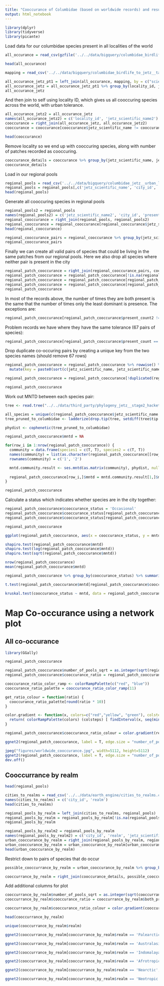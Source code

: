 ```yaml
---
title: "Cooccurance of Columbidae (based on worldwide records) and resulting urban tolerance"
output: html_notebook
---
```


```r
library(dplyr)
library(tidyverse)
library(picante)
```

Load data for our columbidae species present in all localities of the world
```r
all_occurance = read_csv(gzfile('../../data/bigquery/columbidae_birdlife__worldwide_ebird_records.csv.gz'))
```
```r
head(all_occurance)
```
```r
mapping = read_csv('../../data/bigquery/columbidae_birdlife_to_jetz__taxonomic_mapping.csv')
```

```r
all_occurance_jetz_pt1 = left_join(all_occurance, mapping, by = c("scientific_name" = "species_name"))
all_occurance_jetz = all_occurance_jetz_pt1 %>% group_by(locality_id, jetz_scientific_name) %>% summarise()
all_occurance_jetz
```

And then join to self using locality ID, which gives us all cooccuring species across the world, with urban tolerance.
```r
all_occurance_jetz2 = all_occurance_jetz
names(all_occurance_jetz2) = c('locality_id', 'jetz_scientific_name2')
cooccurance = right_join(all_occurance_jetz, all_occurance_jetz2)
cooccurance = cooccurance[cooccurance$jetz_scientific_name != cooccurance$jetz_scientific_name2,]
```

```r
head(cooccurance)
```

Remove locality so we end up with cooccuring species, along with number of patches recorded as cooccuring.
```r
cooccurance_details = cooccurance %>% group_by(jetz_scientific_name, jetz_scientific_name2) %>% summarise(recorded_patches = n())
cooccurance_details
```

Load in our regional pools
```r
regional_pools = read_csv('../../data/bigquery/columbidae_jetz__urban_locations.csv')
regional_pools = regional_pools[,c('jetz_scientific_name', 'city_id', 'present_in_city')]
head(regional_pools)
```

Generate all cooccuring species in regional pools
```r
regional_pools2 = regional_pools
names(regional_pools2) = c('jetz_scientific_name2', 'city_id', 'present_in_city2')
regional_cooccurance = right_join(regional_pools, regional_pools2)
regional_cooccurance = regional_cooccurance[regional_cooccurance$jetz_scientific_name != regional_cooccurance$jetz_scientific_name2,]
head(regional_cooccurance)
```

```r
regional_cooccurance_pairs = regional_cooccurance %>% group_by(jetz_scientific_name, jetz_scientific_name2) %>% summarise(number_of_pools = n(), present_count = sum(present_in_city), present_count2 = sum(present_in_city2), both_present = sum(present_in_city & present_in_city2))
regional_cooccurance_pairs
```

Finally we can create all valid pairs of species that could be living in the same patches from our regional pools.
Here we also drop all species where neither pair is present in the city
```r
regional_patch_cooccurance = right_join(regional_cooccurance_pairs, cooccurance_details)
regional_patch_cooccurance = regional_patch_cooccurance[!is.na(regional_patch_cooccurance$number_of_pools),]
regional_patch_cooccurance = regional_patch_cooccurance[regional_patch_cooccurance$present_count >= regional_patch_cooccurance$present_count2,]
regional_patch_cooccurance = regional_patch_cooccurance[regional_patch_cooccurance$present_count > 0,]
regional_patch_cooccurance
```


In most of the records above, the number of times they are both present is the same that the number of times only the least dominant is presence.
The exceptions are:
```r
regional_patch_cooccurance[regional_patch_cooccurance$present_count2 != regional_patch_cooccurance$both_present,]
```

Problem records we have where they have the same tolerance (67 pairs of species):
```r
regional_patch_cooccurance[regional_patch_cooccurance$present_count == regional_patch_cooccurance$present_count2,]
```

Drop duplicate co-occuring pairs by creating a unique key from the two species names (should remove 67 rows)
```r
regional_patch_cooccurance = regional_patch_cooccurance %>% rowwise() %>%
  mutate(key = paste0(sort(c(jetz_scientific_name, jetz_scientific_name2)), collapse = '|'))

regional_patch_cooccurance = regional_patch_cooccurance[!duplicated(regional_patch_cooccurance$key),]

regional_patch_cooccurance
```

Work out MNTD between each species pair:
```r
tree <- read.tree("../../data/third_party/phylogeny_jetz__stage2_hackett_mcc_no_neg.tre")
```

```r
all_species = unique(c(regional_patch_cooccurance$jetz_scientific_name, regional_patch_cooccurance$jetz_scientific_name2))
tree_pruned_to_columbidae <- ladderize(drop.tip(tree, setdiff(tree$tip.label, all_species)))
```

```r
phydist <- cophenetic(tree_pruned_to_columbidae)
```


```r
regional_patch_cooccurance$mntd = NA

for(row_i in 1:nrow(regional_patch_cooccurance)) {
  community = data.frame(species1 = c(T, T), species2 = c(T, T))
  names(community) = list(as.character(regional_patch_cooccurance[[row_i,c('jetz_scientific_name')]]), as.character(regional_patch_cooccurance[[row_i,c('jetz_scientific_name2')]]))
  rownames(community) = c('1', '2')

  mntd.community.result <- ses.mntd(as.matrix(community), phydist, null.model="taxa.labels", abundance.weighted=FALSE, runs=99)
  
  regional_patch_cooccurance[row_i,]$mntd = mntd.community.result[1,]$mntd.obs
}

regional_patch_cooccurance
```

Calculate a status which indicates whether species are in the city together:
```r
regional_patch_cooccurance$cooccurance_status = 'Occasional'
regional_patch_cooccurance$cooccurance_status[regional_patch_cooccurance$present_count2 == 0] = 'Never'
regional_patch_cooccurance$cooccurance_status[regional_patch_cooccurance$present_count == regional_patch_cooccurance$present_count2] = 'Always'

regional_patch_cooccurance
```

```r
ggplot(regional_patch_cooccurance, aes(x = cooccurance_status, y = mntd)) + geom_boxplot()
```

```r
shapiro.test(regional_patch_cooccurance$mntd) 
shapiro.test(log(regional_patch_cooccurance$mntd))
shapiro.test(sqrt(regional_patch_cooccurance$mntd))
```

```r
nrow(regional_patch_cooccurance)
mean(regional_patch_cooccurance$mntd)
```

```r
regional_patch_cooccurance %>% group_by(cooccurance_status) %>% summarise(mean = mean(mntd), sd = sd(mntd), min = min(mntd), max = max(mntd), total = n())
```


```r
t.test(regional_patch_cooccurance$mntd[regional_patch_cooccurance$cooccurance_status == 'Never'], regional_patch_cooccurance$mntd[regional_patch_cooccurance$cooccurance_status == 'Always'])
```

```r
kruskal.test(cooccurance_status ~ mntd, data = regional_patch_cooccurance)
```

# Map Co-occurance using a network plot

## All co-occurance
```r
library(GGally)
```

```r
regional_patch_cooccurance
```

```r
regional_patch_cooccurance$number_of_pools_sqrt = as.integer(sqrt(regional_patch_cooccurance$number_of_pools))
regional_patch_cooccurance$cooccurance_ratio = regional_patch_cooccurance$both_present / regional_patch_cooccurance$number_of_pools

cooccurance_ratio_color_ramp <- colorRampPalette(c("red", "blue"))
cooccurance_ratio_palette = cooccurance_ratio_color_ramp(11)

get_ratio_colour = function(ratio) {
  cooccurance_ratio_palette[round(ratio * 10)]
}

color.gradient <- function(x, colors=c("red","yellow", "green"), colsteps=100) {
  return( colorRampPalette(colors) (colsteps) [ findInterval(x, seq(min(x),max(x), length.out=colsteps)) ] )
}

regional_patch_cooccurance$cooccurance_ratio_colour = color.gradient(regional_patch_cooccurance$cooccurance_ratio)
```

```r
ggnet2(regional_patch_cooccurance, label = T, edge.size = "number_of_pools_sqrt", edge.color = "cooccurance_ratio_colour", legend.position = "bottom")
```

```r
jpeg("figures/worldwide_cooccurance.jpg", width=5112, height=5112)
ggnet2(regional_patch_cooccurance, label = T, edge.size = "number_of_pools_sqrt", edge.color = "cooccurance_ratio_colour")
dev.off()
```

## Cooccurrance by realm

```r
head(regional_pools)
```

```r
cities_to_realms = read_csv('../../data/earth_engine/cities_to_realms.csv')
names(cities_to_realms) = c('city_id', 'realm')
head(cities_to_realms)
```

```r
regional_pools_by_realm = left_join(cities_to_realms, regional_pools)
regional_pools_by_realm = regional_pools_by_realm[!is.na(regional_pools_by_realm$jetz_scientific_name),]
regional_pools_by_realm
```

```r
regional_pools_by_realm2 = regional_pools_by_realm
names(regional_pools_by_realm2) = c('city_id', 'realm', 'jetz_scientific_name2', 'present_in_city2')
urban_cooccurance_by_realm = right_join(regional_pools_by_realm, regional_pools_by_realm2)
urban_cooccurance_by_realm = urban_cooccurance_by_realm[urban_cooccurance_by_realm$jetz_scientific_name != urban_cooccurance_by_realm$jetz_scientific_name2,]
head(urban_cooccurance_by_realm)
```
Restrict down to pairs of species that do occur
```r
possible_cooccurrance_by_realm = urban_cooccurance_by_realm %>% group_by(realm, jetz_scientific_name, jetz_scientific_name2) %>% summarise(total_regional_pools = n(), both_present = sum(present_in_city & present_in_city2))

cooccurrance_by_realm = right_join(cooccurance_details, possible_cooccurrance_by_realm)
```

Add additional columns for plot
```r
cooccurrance_by_realm$number_of_pools_sqrt = as.integer(sqrt(cooccurrance_by_realm$total_regional_pools))
cooccurrance_by_realm$cooccurance_ratio = cooccurrance_by_realm$both_present / cooccurrance_by_realm$total_regional_pools

cooccurrance_by_realm$cooccurance_ratio_colour = color.gradient(cooccurrance_by_realm$cooccurance_ratio)

head(cooccurrance_by_realm)
```

```r
unique(cooccurrance_by_realm$realm)
```

```r
ggnet2(cooccurrance_by_realm[cooccurrance_by_realm$realm == 'Palearctic',], label = T, edge.size = "number_of_pools_sqrt", edge.color = "cooccurance_ratio_colour", legend.position = "bottom")
```
```r
ggnet2(cooccurrance_by_realm[cooccurrance_by_realm$realm == 'Australasia',], label = T, edge.size = "number_of_pools_sqrt", edge.color = "cooccurance_ratio_colour", legend.position = "bottom")
```

```r
ggnet2(cooccurrance_by_realm[cooccurrance_by_realm$realm == 'Indomalayan',], label = T, edge.size = "number_of_pools_sqrt", edge.color = "cooccurance_ratio_colour", legend.position = "bottom")
```

```r
ggnet2(cooccurrance_by_realm[cooccurrance_by_realm$realm == 'Afrotropic',], label = T, edge.size = "number_of_pools_sqrt", edge.color = "cooccurance_ratio_colour", legend.position = "bottom")
```

```r
ggnet2(cooccurrance_by_realm[cooccurrance_by_realm$realm == 'Nearctic',], label = T, edge.size = "number_of_pools_sqrt", edge.color = "cooccurance_ratio_colour", legend.position = "bottom")
```

```r
ggnet2(cooccurrance_by_realm[cooccurrance_by_realm$realm == 'Neotropic',], label = T, edge.size = "number_of_pools_sqrt", edge.color = "cooccurance_ratio_colour", legend.position = "bottom")
```



